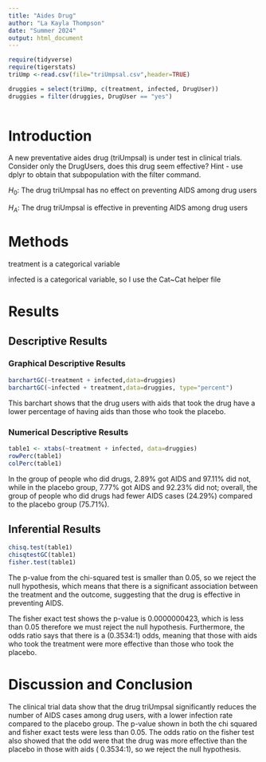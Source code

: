 ```yaml
---
title: "Aides Drug"
author: "La Kayla Thompson"
date: "Summer 2024"
output: html_document
---
```


```r
require(tidyverse)
require(tigerstats)
triUmp <-read.csv(file="triUmpsal.csv",header=TRUE)

druggies = select(triUmp, c(treatment, infected, DrugUser))
druggies = filter(druggies, DrugUser == "yes")
                  
```

# Introduction

<!--In this section you explain what you are trying to show.  Where did the data come from?  What is the research or other question you are trying to answer?.  If you skimp in this section expect to be marked down in your grade. Paint a picture of the project a couple of paragraphs is expected!-->

A new  preventative aides drug (triUmpsal) is under test in clinical trials. Consider only the DrugUsers, does this drug seem effective?  Hint - use dplyr to obtain that subpopulation with the filter command.

$H_0$: The drug triUmpsal has no effect on preventing AIDS among drug users

$H_A$: The drug triUmpsal is effective in preventing AIDS among drug users

# Methods

<!--Decide on your methods:  use "variable analysis" or other appropriate descriptors.  Make sure to choose at least one graphical method and at least one numerical method. Discuss what data manipulations may be needed for example subsetting or other binning procedures and what sort of graphical displays and inferential tools will be used!-->

treatment is a categorical variable

infected is a categorical variable, so I use the Cat~Cat helper file

# Results

<!--Divide this section into two sub-sections:  One for your descriptive  results and one for your inferential results.!-->

## Descriptive Results

### Graphical Descriptive Results

<!--Graphical results here.  Make sure to show your code.  Provide appropriate labels for axes, giving units if possible, and provide a good title for the graph, too.  Use the graphical results to describe the patterns if any that exist in the data as focused toward the research question. Bottom line is to explain the features of the graph that are relevant to conforming or departing to what is expected by your null hypothesis !-->

```r
barchartGC(~treatment + infected,data=druggies)
barchartGC(~infected + treatment,data=druggies, type="percent")

```

This barchart shows that the drug users with aids that took the drug have a lower percentage of having aids than those who took the placebo.

### Numerical Descriptive Results

<!--Numerical results go here. Use the numerical results to describe the patterns if any that exist in the data as focused toward the research question!-->

```r
table1 <- xtabs(~treatment + infected, data=druggies)
rowPerc(table1)
colPerc(table1)
```

In the group of people who did drugs, 2.89% got AIDS and 97.11% did not, while in the placebo group, 7.77% got AIDS and 92.23% did not; overall, the group of people who did drugs had fewer AIDS cases (24.29%) compared to the placebo group (75.71%).

## Inferential Results

<!--State hypothesis clearly.  Make sure your discussion of the inferential test covers all the aspects that the test output produces, such as test statistic, p-value etc.  Make a decision about the null hypothesis, explain the assumptions on which the selected test/procedure was based, and why the chosen procedure satisfys the assumptions and is appropriate to answer the research question!-->


```r
chisq.test(table1)
chisqtestGC(table1)
fisher.test(table1)
```

The p-value from the chi-squared test is smaller than 0.05, so we reject the null hypothesis, which means that there is a significant association between the treatment and the outcome, suggesting that the drug is effective in preventing AIDS.

The fisher exact test shows the p-value is 0.0000000423, which is less than 0.05 therefore we must reject the null hypothesis. Furthermore, the odds ratio says that there is a (0.3534:1) odds, meaning that those with aids who took the treatment were more effective than those who took the placebo. 


# Discussion and Conclusion

<!--Discussion and conclusion here.  If you found a relationship be sure to consider whether the relationship occurs because one of the variavbles causes the other, or whether they perhasps are related for some other reason.  Watch the chapter 6 videos from the GeorgeTown videos collection.!-->

The clinical trial data show that the drug triUmpsal significantly reduces the number of AIDS cases among drug users, with a lower infection rate compared to the placebo group. The p-value shown in both the chi squared and fisher exact tests were less than 0.05. The odds ratio on the fisher test also showed that the odd were that the drug was more effective than the placebo in those with aids ( 0.3534:1), so we reject the null hypothesis.
